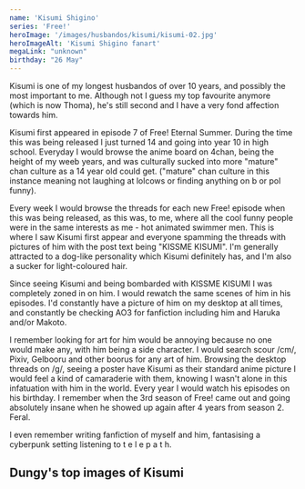 ```yaml
---
name: 'Kisumi Shigino'
series: 'Free!'
heroImage: '/images/husbandos/kisumi/kisumi-02.jpg'
heroImageAlt: 'Kisumi Shigino fanart'
megaLink: "unknown"
birthday: "26 May"
---
```

Kisumi is one of my longest husbandos of over 10 years, and possibly the most important to me. Although not I guess my top favourite anymore (which is now Thoma), he's still second and I have a very fond affection towards him.

Kisumi first appeared in episode 7 of Free! Eternal Summer. During the time this was being released I just turned 14 and going into year 10 in high school. Everyday I would browse the anime board on 4chan, being the height of my weeb years, and was culturally sucked into more "mature" chan culture as a 14 year old could get. ("mature" chan culture in this instance meaning not laughing at lolcows or finding anything on b or pol funny). 

Every week I would browse the threads for each new Free! episode when this was being released, as this was, to me, where all the cool funny people were in the same interests as me - hot animated swimmer men. This is where I saw Kisumi first appear and everyone spamming the threads with pictures of him with the post text being "KISSME KISUMI". I'm generally attracted to a dog-like personality which Kisumi definitely has, and I'm also a sucker for light-coloured hair. 


<YouTube id="https://www.youtube.com/watch?v=HA-YC6WS-So" />

Since seeing Kisumi and being bombarded with KISSME KISUMI I was completely zoned in on him. I would rewatch the same scenes of him in his episodes. I'd constantly have a picture of him on my desktop at all times, and constantly be checking AO3 for fanfiction including him and Haruka and/or Makoto.

I remember looking for art for him would be annoying because no one would make any, with him being a side character. I would search scour /cm/, Pixiv, Gelbooru and other boorus for any art of him. Browsing the desktop threads on /g/, seeing a poster have Kisumi as their standard anime picture I would feel a kind of camaraderie with them, knowing I wasn't alone in this infatuation with him in the world. Every year I would watch his episodes on his birthday. I remember when the 3rd season of Free! came out and going absolutely insane when he showed up again after 4 years from season 2. Feral.

I even remember writing fanfiction of myself and him, fantasising a cyberpunk setting listening to t e l e p a t h. 

## Dungy's top images of Kisumi

